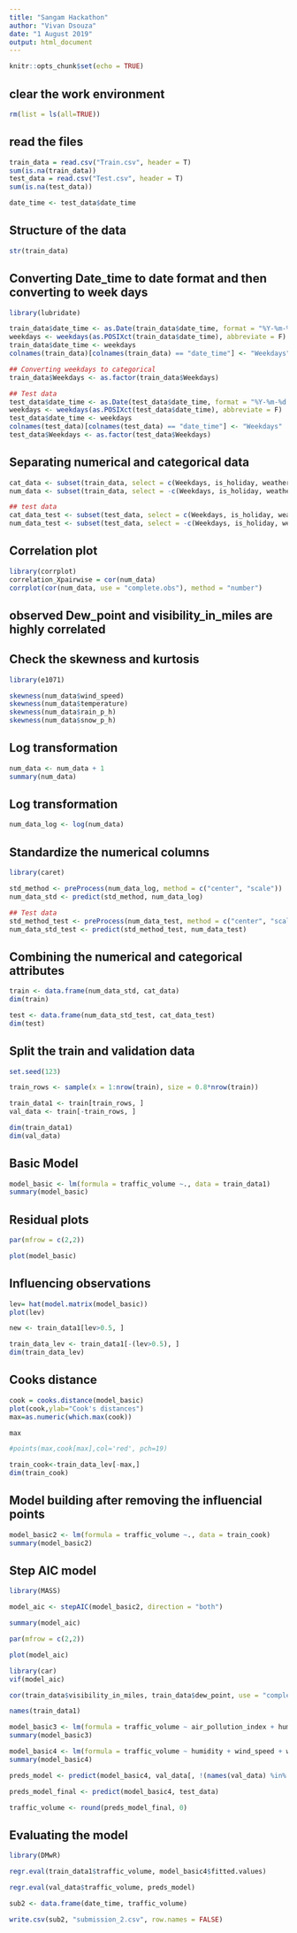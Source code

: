 ---
title: "Sangam Hackathon"
author: "Vivan Dsouza"
date: "1 August 2019"
output: html_document
---

```{r setup, include=FALSE}
knitr::opts_chunk$set(echo = TRUE)
```

## clear the work environment
```{r}
rm(list = ls(all=TRUE))
```

## read the files
```{r}
train_data = read.csv("Train.csv", header = T)
sum(is.na(train_data))
test_data = read.csv("Test.csv", header = T)
sum(is.na(test_data))
```

```{r}

date_time <- test_data$date_time

```



## Structure of the data
```{r}
str(train_data)
```

## Converting Date_time to date format and then converting to week days
```{r}
library(lubridate)

train_data$date_time <- as.Date(train_data$date_time, format = "%Y-%m-%d %H:%M:%S")
weekdays <- weekdays(as.POSIXct(train_data$date_time), abbreviate = F)
train_data$date_time <- weekdays
colnames(train_data)[colnames(train_data) == "date_time"] <- "Weekdays"

## Converting weekdays to categorical
train_data$Weekdays <- as.factor(train_data$Weekdays)

## Test data
test_data$date_time <- as.Date(test_data$date_time, format = "%Y-%m-%d %H:%M:%S")
weekdays <- weekdays(as.POSIXct(test_data$date_time), abbreviate = F)
test_data$date_time <- weekdays
colnames(test_data)[colnames(test_data) == "date_time"] <- "Weekdays"
test_data$Weekdays <- as.factor(test_data$Weekdays)

```

## Separating numerical and categorical data
```{r}

cat_data <- subset(train_data, select = c(Weekdays, is_holiday, weather_type, weather_description, traffic_volume))
num_data <- subset(train_data, select = -c(Weekdays, is_holiday, weather_type, weather_description, traffic_volume))

## test data
cat_data_test <- subset(test_data, select = c(Weekdays, is_holiday, weather_type, weather_description))
num_data_test <- subset(test_data, select = -c(Weekdays, is_holiday, weather_type, weather_description))

```


## Correlation plot
```{r}
library(corrplot)
correlation_Xpairwise = cor(num_data)
corrplot(cor(num_data, use = "complete.obs"), method = "number")

```
## observed Dew_point and visibility_in_miles are highly correlated

## Check the skewness and kurtosis

```{r}
library(e1071)

skewness(num_data$wind_speed)
skewness(num_data$temperature)
skewness(num_data$rain_p_h)
skewness(num_data$snow_p_h)


```

## Log transformation
```{r}

num_data <- num_data + 1
summary(num_data)

```
## Log transformation

```{r}

num_data_log <- log(num_data)

```


## Standardize the numerical columns
```{r}
library(caret)

std_method <- preProcess(num_data_log, method = c("center", "scale"))
num_data_std <- predict(std_method, num_data_log)

## Test data
std_method_test <- preProcess(num_data_test, method = c("center", "scale"))
num_data_std_test <- predict(std_method_test, num_data_test)
```

## Combining the numerical and categorical attributes
```{r}

train <- data.frame(num_data_std, cat_data)
dim(train)

test <- data.frame(num_data_std_test, cat_data_test)
dim(test)

```

## Split the train and validation data

```{r}
set.seed(123)

train_rows <- sample(x = 1:nrow(train), size = 0.8*nrow(train))

train_data1 <- train[train_rows, ]
val_data <- train[-train_rows, ]

dim(train_data1)
dim(val_data)

```

## Basic Model
```{r}
model_basic <- lm(formula = traffic_volume ~., data = train_data1)
summary(model_basic)
```
## Residual plots
```{r}
par(mfrow = c(2,2))

plot(model_basic)

```
## Influencing observations

```{r}
lev= hat(model.matrix(model_basic))
plot(lev)
```
```{r}

new <- train_data1[lev>0.5, ]

train_data_lev <- train_data1[-(lev>0.5), ]
dim(train_data_lev)
```

## Cooks distance
```{r}
cook = cooks.distance(model_basic)
plot(cook,ylab="Cook's distances")
max=as.numeric(which.max(cook))

max

#points(max,cook[max],col='red', pch=19)
```
```{r}
train_cook<-train_data_lev[-max,]
dim(train_cook)

```

## Model building after removing the influencial points
```{r}

model_basic2 <- lm(formula = traffic_volume ~., data = train_cook)
summary(model_basic2)

```

## Step AIC model
```{r}
library(MASS)

model_aic <- stepAIC(model_basic2, direction = "both")

```
```{r}

summary(model_aic)

```
```{r}

par(mfrow = c(2,2))

plot(model_aic)

```
```{r}

library(car)
vif(model_aic)

```
```{r}
cor(train_data$visibility_in_miles, train_data$dew_point, use = "complete.obs")

```
```{r}
names(train_data1)

```
```{r}

model_basic3 <- lm(formula = traffic_volume ~ air_pollution_index + humidity + wind_speed + wind_direction + visibility_in_miles + temperature + rain_p_h + snow_p_h + clouds_all + Weekdays + is_holiday + weather_type + weather_description, data = train_data1)
summary(model_basic3)

```
```{r}
model_basic4 <- lm(formula = traffic_volume ~ humidity + wind_speed + wind_direction + temperature + rain_p_h + clouds_all + Weekdays + is_holiday + weather_type + weather_description, data = train_data1)
summary(model_basic4)

```
```{r}

preds_model <- predict(model_basic4, val_data[, !(names(val_data) %in% c("traffic_volume"))])

preds_model_final <- predict(model_basic4, test_data)

traffic_volume <- round(preds_model_final, 0)


```

## Evaluating the model

```{r}

library(DMwR)

regr.eval(train_data1$traffic_volume, model_basic4$fitted.values)

```
```{r}

regr.eval(val_data$traffic_volume, preds_model)

```
```{r}

sub2 <- data.frame(date_time, traffic_volume)

write.csv(sub2, "submission_2.csv", row.names = FALSE)

```

